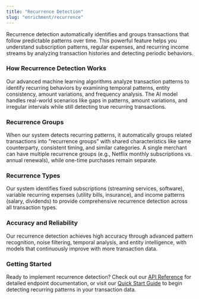 ```yaml
---
title: "Recurrence Detection"
slug: "enrichment/recurrence"
---
```


Recurrence detection automatically identifies and groups transactions that follow predictable patterns over time. This powerful feature helps you understand subscription patterns, regular expenses, and recurring income streams by analyzing transaction histories and detecting periodic behaviors.

### How Recurrence Detection Works

Our advanced machine learning algorithms analyze transaction patterns to identify recurring behaviors by examining temporal patterns, entity consistency, amount variations, and frequency analysis. The AI model handles real-world scenarios like gaps in patterns, amount variations, and irregular intervals while still detecting true recurring transactions.

### Recurrence Groups

When our system detects recurring patterns, it automatically groups related transactions into "recurrence groups" with shared characteristics like same counterparty, consistent timing, and similar categories. A single merchant can have multiple recurrence groups (e.g., Netflix monthly subscriptions vs. annual renewals), while one-time purchases remain separate.

### Recurrence Types

Our system identifies fixed subscriptions (streaming services, software), variable recurring expenses (utility bills, insurance), and income patterns (salary, dividends) to provide comprehensive recurrence detection across all transaction types.

### Accuracy and Reliability

Our recurrence detection achieves high accuracy through advanced pattern recognition, noise filtering, temporal analysis, and entity intelligence, with models that continuously improve with more transaction data.

### Getting Started

Ready to implement recurrence detection? Check out our [API Reference](./api) for detailed endpoint documentation, or visit our [Quick Start Guide](./quickstart) to begin detecting recurring patterns in your transaction data.